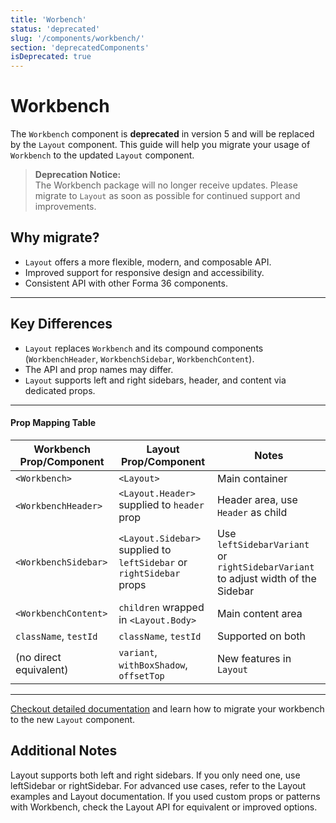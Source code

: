 ```yaml
---
title: 'Worbench'
status: 'deprecated'
slug: '/components/workbench/'
section: 'deprecatedComponents'
isDeprecated: true
---
```


# Workbench

The `Workbench` component is **deprecated** in version 5 and will be replaced by the `Layout` component. This guide will help you migrate your usage of `Workbench` to the updated `Layout` component.

> **Deprecation Notice:**  
> The Workbench package will no longer receive updates. Please migrate to `Layout` as soon as possible for continued support and improvements.

## Why migrate?

- `Layout` offers a more flexible, modern, and composable API.
- Improved support for responsive design and accessibility.
- Consistent API with other Forma 36 components.

---

## Key Differences

- `Layout` replaces `Workbench` and its compound components (`WorkbenchHeader`, `WorkbenchSidebar`, `WorkbenchContent`).
- The API and prop names may differ.
- `Layout` supports left and right sidebars, header, and content via dedicated props.

---

#### Prop Mapping Table

| Workbench Prop/Component | Layout Prop/Component                                                | Notes                                                                            |
| ------------------------ | -------------------------------------------------------------------- | -------------------------------------------------------------------------------- |
| `<Workbench>`            | `<Layout>`                                                           | Main container                                                                   |
| `<WorkbenchHeader>`      | `<Layout.Header>` supplied to `header` prop                          | Header area, use `Header` as child                                               |
| `<WorkbenchSidebar>`     | `<Layout.Sidebar>` supplied to `leftSidebar` or `rightSidebar` props | Use `leftSidebarVariant` or `rightSidebarVariant` to adjust width of the Sidebar |
| `<WorkbenchContent>`     | `children` wrapped in `<Layout.Body>`                                | Main content area                                                                |
| `className`, `testId`    | `className`, `testId`                                                | Supported on both                                                                |
| (no direct equivalent)   | `variant`, `withBoxShadow`, `offsetTop`                              | New features in `Layout`                                                         |

---

[Checkout detailed documentation](https://github.com/contentful/forma-36/blob/main/MIGRATION.md#workbench) and learn how to migrate your workbench to the new `Layout` component.

## Additional Notes

Layout supports both left and right sidebars. If you only need one, use leftSidebar or rightSidebar.
For advanced use cases, refer to the Layout examples and Layout documentation.
If you used custom props or patterns with Workbench, check the Layout API for equivalent or improved options.

